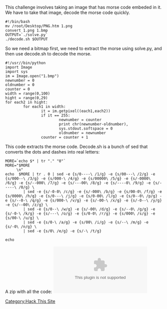 This challenge involves taking an image that has morse code embeded in it. We have to take that image, decode the morse code quickly.
<pre>
#!/bin/bash
mv /root/Desktop/PNG.htm 1.png
convert 1.png 1.bmp
OUTPUT=`./solve.py`
./decode.sh $OUTPUT
</pre>

So we need a bitmap first, we need to extract the morse using solve.py, and then use decode.sh to decode the morse.

<pre>
#!/usr//bin/python
import Image
import sys
im = Image.open("1.bmp")
newnumber = 0
oldnumber = 0
counter = 0
width = range(0,100)
hight = range(0,29)
for each2 in hight:
        for each1 in width:
                it = im.getpixel((each1,each2))
                if it == 255:
                        newnumber = counter
                        print chr(newnumber-oldnumber),
                        sys.stdout.softspace = 0
                        oldnumber = newnumber
                counter = counter + 1
</pre>

This code extracts the morse code.  Decode.sh is a bunch of sed that converts the dots and dashes into real letters:
<pre>
MORE=`echo $* | tr "." "0"`
MORE="$MORE
     \n"
echo  $MORE | tr . 0 | sed -e {s/0----\ /1/g} -e {s/00---\ /2/g} -e {s/000--\ /3/g} -e {s/000-\ /4/g} -e {s/00000\ /5/g} -e {s/-0000\ /6/g} -e {s/--000\ /7/g} -e {s/---00\ /8/g} -e {s/----0\ /9/g} -e {s/-----\ /0/g} \
        | sed -e {s/-0-0\ /c/g} -e {s/-000\ /b/g} -e {s/00-0\ /f/g} -e {s/0000\ /h/g} -e {s/0---\ /j/g} -e {s/0-00\ /l/g} -e {s/0--0\ /p/g} -e {s/--0-\ /q/g} -e {s/000-\ /v/g} -e {s/-00-\ /x/g} -e {s/-0--\ /y/g} -e {s/--00\ /z/g} \
        | sed -e {s/0--\ /w/g} -e {s/-00\ /d/g} -e {s/--0\ /g/g} -e {s/-0-\ /k/g} -e {s/---\ /o/g} -e {s/0-0\ /r/g} -e {s/000\ /s/g} -e {s/00-\ /u/g} \
        | sed -e {s/0-\ /a/g} -e {s/00\ /i/g} -e {s/--\ /m/g} -e {s/-0\ /n/g} \
        | sed -e {s/0\ /e/g} -e {s/-\ /t/g}

echo
</pre>

A zip with all the code:
[[Image:Prog2.zip]]

[[Category:Hack This Site]]